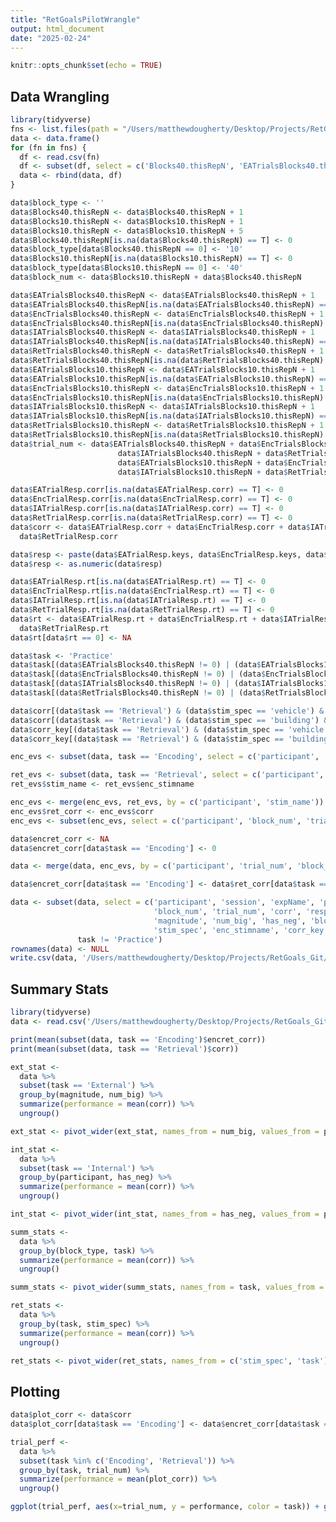```yaml
---
title: "RetGoalsPilotWrangle"
output: html_document
date: "2025-02-24"
---
```


```r
knitr::opts_chunk$set(echo = TRUE)
```

## Data Wrangling

```r
library(tidyverse)
fns <- list.files(path = "/Users/matthewdougherty/Desktop/Projects/RetGoals_Git/Piloting/data", pattern = "\\_001.csv$", full.names = TRUE)
data <- data.frame()
for (fn in fns) {
  df <- read.csv(fn)
  df <- subset(df, select = c('Blocks40.thisRepN', 'EATrialsBlocks40.thisRepN', 'EncTrialsBlocks40.thisRepN', 'IATrialsBlocks40.thisRepN', 'RetTrialsBlocks40.thisRepN', 'Blocks10.thisRepN', 'EATrialsBlocks10.thisRepN', 'EncTrialsBlocks10.thisRepN', 'IATrialsBlocks10.thisRepN', 'RetTrialsBlocks10.thisRepN', 'corr_key', 'stim_name', 'magnitude', 'stim_spec', 'num_big', 'has_neg', 'EATrialResp.keys', 'EATrialResp.corr', 'EATrialResp.rt', 'has_neg', 'IATrialResp.keys', 'IATrialResp.corr', 'IATrialResp.rt', 'EncTrialResp.keys', 'EncTrialResp.corr', 'EncTrialResp.rt', 'enc_stimname', 'RetTrialResp.keys', 'RetTrialResp.corr', 'RetTrialResp.rt', 'participant', 'session', 'expName', 'psychopyVersion'))
  data <- rbind(data, df)
}
```

```r
data$block_type <- ''
data$Blocks40.thisRepN <- data$Blocks40.thisRepN + 1
data$Blocks10.thisRepN <- data$Blocks10.thisRepN + 1
data$Blocks10.thisRepN <- data$Blocks10.thisRepN + 5
data$Blocks40.thisRepN[is.na(data$Blocks40.thisRepN) == T] <- 0
data$block_type[data$Blocks40.thisRepN == 0] <- '10'
data$Blocks10.thisRepN[is.na(data$Blocks10.thisRepN) == T] <- 0
data$block_type[data$Blocks10.thisRepN == 0] <- '40'
data$block_num <- data$Blocks10.thisRepN + data$Blocks40.thisRepN

data$EATrialsBlocks40.thisRepN <- data$EATrialsBlocks40.thisRepN + 1
data$EATrialsBlocks40.thisRepN[is.na(data$EATrialsBlocks40.thisRepN) == T] <- 0
data$EncTrialsBlocks40.thisRepN <- data$EncTrialsBlocks40.thisRepN + 1
data$EncTrialsBlocks40.thisRepN[is.na(data$EncTrialsBlocks40.thisRepN) == T] <- 0
data$IATrialsBlocks40.thisRepN <- data$IATrialsBlocks40.thisRepN + 1
data$IATrialsBlocks40.thisRepN[is.na(data$IATrialsBlocks40.thisRepN) == T] <- 0
data$RetTrialsBlocks40.thisRepN <- data$RetTrialsBlocks40.thisRepN + 1
data$RetTrialsBlocks40.thisRepN[is.na(data$RetTrialsBlocks40.thisRepN) == T] <- 0
data$EATrialsBlocks10.thisRepN <- data$EATrialsBlocks10.thisRepN + 1
data$EATrialsBlocks10.thisRepN[is.na(data$EATrialsBlocks10.thisRepN) == T] <- 0
data$EncTrialsBlocks10.thisRepN <- data$EncTrialsBlocks10.thisRepN + 1
data$EncTrialsBlocks10.thisRepN[is.na(data$EncTrialsBlocks10.thisRepN) == T] <- 0
data$IATrialsBlocks10.thisRepN <- data$IATrialsBlocks10.thisRepN + 1
data$IATrialsBlocks10.thisRepN[is.na(data$IATrialsBlocks10.thisRepN) == T] <- 0
data$RetTrialsBlocks10.thisRepN <- data$RetTrialsBlocks10.thisRepN + 1
data$RetTrialsBlocks10.thisRepN[is.na(data$RetTrialsBlocks10.thisRepN) == T] <- 0
data$trial_num <- data$EATrialsBlocks40.thisRepN + data$EncTrialsBlocks40.thisRepN + 
                        data$IATrialsBlocks40.thisRepN + data$RetTrialsBlocks40.thisRepN + 
                        data$EATrialsBlocks10.thisRepN + data$EncTrialsBlocks10.thisRepN + 
                        data$IATrialsBlocks10.thisRepN + data$RetTrialsBlocks10.thisRepN

data$EATrialResp.corr[is.na(data$EATrialResp.corr) == T] <- 0
data$EncTrialResp.corr[is.na(data$EncTrialResp.corr) == T] <- 0
data$IATrialResp.corr[is.na(data$IATrialResp.corr) == T] <- 0
data$RetTrialResp.corr[is.na(data$RetTrialResp.corr) == T] <- 0
data$corr <- data$EATrialResp.corr + data$EncTrialResp.corr + data$IATrialResp.corr +
  data$RetTrialResp.corr

data$resp <- paste(data$EATrialResp.keys, data$EncTrialResp.keys, data$IATrialResp.keys, data$RetTrialResp.keys)
data$resp <- as.numeric(data$resp)

data$EATrialResp.rt[is.na(data$EATrialResp.rt) == T] <- 0
data$EncTrialResp.rt[is.na(data$EncTrialResp.rt) == T] <- 0
data$IATrialResp.rt[is.na(data$IATrialResp.rt) == T] <- 0
data$RetTrialResp.rt[is.na(data$RetTrialResp.rt) == T] <- 0
data$rt <- data$EATrialResp.rt + data$EncTrialResp.rt + data$IATrialResp.rt +
  data$RetTrialResp.rt
data$rt[data$rt == 0] <- NA

data$task <- 'Practice'
data$task[(data$EATrialsBlocks40.thisRepN != 0) | (data$EATrialsBlocks10.thisRepN != 0)] <- 'External'
data$task[(data$EncTrialsBlocks40.thisRepN != 0) | (data$EncTrialsBlocks10.thisRepN != 0)] <- 'Encoding'
data$task[(data$IATrialsBlocks40.thisRepN != 0) | (data$IATrialsBlocks10.thisRepN != 0)] <- 'Internal'
data$task[(data$RetTrialsBlocks40.thisRepN != 0) | (data$RetTrialsBlocks10.thisRepN != 0)] <- 'Retrieval'
```

```r
data$corr[(data$task == 'Retrieval') & (data$stim_spec == 'vehicle') & (data$corr_key!=3) & (data$resp == 3)] <- 1
data$corr[(data$task == 'Retrieval') & (data$stim_spec == 'building') & (data$corr_key!=4) & (data$resp == 4)] <- 1
data$corr_key[(data$task == 'Retrieval') & (data$stim_spec == 'vehicle') & (data$corr_key!=3)] <- 3
data$corr_key[(data$task == 'Retrieval') & (data$stim_spec == 'building') & (data$corr_key!=4)] <- 4
```

```r
enc_evs <- subset(data, task == 'Encoding', select = c('participant', 'block_num', 'trial_num', 'stim_name', 'task'))
```

```r
ret_evs <- subset(data, task == 'Retrieval', select = c('participant', 'enc_stimname', 'corr'))
ret_evs$stim_name <- ret_evs$enc_stimname
```

```r
enc_evs <- merge(enc_evs, ret_evs, by = c('participant', 'stim_name'))
enc_evs$ret_corr <- enc_evs$corr
enc_evs <- subset(enc_evs, select = c('participant', 'block_num', 'trial_num', 'stim_name', 'task', 'ret_corr'))
```

```r
data$encret_corr <- NA
data$encret_corr[data$task == 'Encoding'] <- 0
```

```r
data <- merge(data, enc_evs, by = c('participant', 'trial_num', 'block_num', 'stim_name', 'task'), all = T)
```

```r
data$encret_corr[data$task == 'Encoding'] <- data$ret_corr[data$task == 'Encoding']
```

```r
data <- subset(data, select = c('participant', 'session', 'expName', 'psychopyVersion',
                                'block_num', 'trial_num', 'corr', 'resp', 'rt', 'task',
                                'magnitude', 'num_big', 'has_neg', 'block_type', 'stim_name',
                                'stim_spec', 'enc_stimname', 'corr_key', 'encret_corr'),
               task != 'Practice')
rownames(data) <- NULL
write.csv(data, '/Users/matthewdougherty/Desktop/Projects/RetGoals_Git/Piloting/Phase_1/RetGoals_PilotData.csv')
```

## Summary Stats

```r
library(tidyverse)
data <- read.csv('/Users/matthewdougherty/Desktop/Projects/RetGoals_Git/Piloting/Phase_1/RetGoals_PilotData.csv')
```

```r
print(mean(subset(data, task == 'Encoding')$encret_corr))
print(mean(subset(data, task == 'Retrieval')$corr))
```

```r
ext_stat <- 
  data %>% 
  subset(task == 'External') %>% 
  group_by(magnitude, num_big) %>% 
  summarize(performance = mean(corr)) %>% 
  ungroup()

ext_stat <- pivot_wider(ext_stat, names_from = num_big, values_from = performance)
```

```r
int_stat <-
  data %>% 
  subset(task == 'Internal') %>% 
  group_by(participant, has_neg) %>% 
  summarize(performance = mean(corr)) %>% 
  ungroup()

int_stat <- pivot_wider(int_stat, names_from = has_neg, values_from = performance)
```

```r
summ_stats <- 
  data %>% 
  group_by(block_type, task) %>% 
  summarize(performance = mean(corr)) %>% 
  ungroup()

summ_stats <- pivot_wider(summ_stats, names_from = task, values_from = performance)
```

```r
ret_stats <-
  data %>%
  group_by(task, stim_spec) %>% 
  summarize(performance = mean(corr)) %>% 
  ungroup()

ret_stats <- pivot_wider(ret_stats, names_from = c('stim_spec', 'task'), values_from = performance)
```

## Plotting

```r
data$plot_corr <- data$corr
data$plot_corr[data$task == 'Encoding'] <- data$encret_corr[data$task == 'Encoding']
```

```r
trial_perf <-
  data %>% 
  subset(task %in% c('Encoding', 'Retrieval')) %>% 
  group_by(task, trial_num) %>% 
  summarize(performance = mean(plot_corr)) %>% 
  ungroup()
```

```r
ggplot(trial_perf, aes(x=trial_num, y = performance, color = task)) + geom_line()
```
